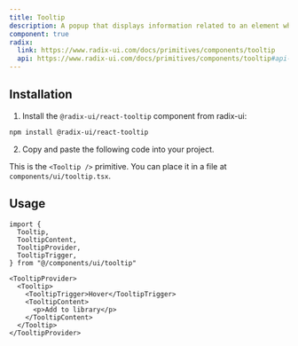 ```yaml
---
title: Tooltip
description: A popup that displays information related to an element when the element receives keyboard focus or the mouse hovers over it.
component: true
radix:
  link: https://www.radix-ui.com/docs/primitives/components/tooltip
  api: https://www.radix-ui.com/docs/primitives/components/tooltip#api-reference
---
```


<ComponentExample src="/components/examples/tooltip/demo.tsx">
  <TooltipDemo />
</ComponentExample>

## Installation

1. Install the `@radix-ui/react-tooltip` component from radix-ui:

```bash
npm install @radix-ui/react-tooltip
```

2. Copy and paste the following code into your project.

<ComponentSource src="/components/ui/tooltip.tsx" />

<Callout>

This is the `<Tooltip />` primitive. You can place it in a file at `components/ui/tooltip.tsx`.

</Callout>

## Usage

```tsx
import {
  Tooltip,
  TooltipContent,
  TooltipProvider,
  TooltipTrigger,
} from "@/components/ui/tooltip"
```

```tsx
<TooltipProvider>
  <Tooltip>
    <TooltipTrigger>Hover</TooltipTrigger>
    <TooltipContent>
      <p>Add to library</p>
    </TooltipContent>
  </Tooltip>
</TooltipProvider>
```
